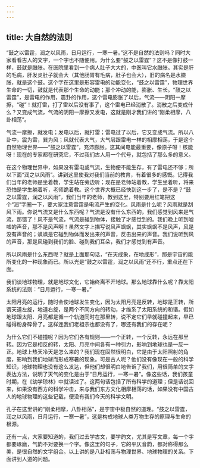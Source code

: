 ```yaml
---
---
---
```

title: 大自然的法则
---




“鼓之以雷霆，润之以风雨，日月运行，一寒一暑。”这不是自然的法则吗？同时大家看看古人的文字，一个字也不随便用。为什么要“鼓之以雷霆”？这不是像打鼓一样，鼓就是臌胀。在医院里看到一个病人肚子大大的，中医叫它水臌胀。其实是肝的毛病，肝发炎肚子就会大（其他肠胃有毛病，肚子也会大），旧的病名是水臌胀，就是这个鼓。这个字在这里是形容雷电的动能变化，“鼓之以雷霆”，物理世界生命的一切，鼓就是代表那个生命的动能；那个冲动的能，膨胀、生长。“鼓之以雷霆”，是雷电的作用，震卦的作用，这个雷电膨胀了以后，气流——阴阳一摩擦，“碰”！就打雷，打了雷以后没有事了，这个雷电已经消散了。消散之后变成什么？又变成气流，气流的阴阳一摩擦又发电，这就是刚才我们讲的“刚柔相摩，八卦相荡”。

气流一摩擦，就发电；发电以后，就打雷；雷电过了以后，它又变成气流。所以八卦中，震为雷，巽为风；风就代表大气，大气层跟雷电一样的相摩相荡，于是这个自然物理世界——“鼓之以雷霆”，充沛膨胀。这其间电能最重要，像原子呀！核能呀！现在的专家都在研究它，不过我们古人用一个代号，就包括了那么多的意义。

在这个物理世界中，如果没有雷电或气流，生物便不能生存，有了雷电还不够；所以下面“润之以风雨”。讲到这里使我对我们当前的教育，有着很多的感慨。记得我们当年的老师是坐着教，学生站在旁边听；现在是老师站着教，学生坐着听，将来恐怕是学生躺着听，老师跪着教。这个世界大概已经快到这一步了，是不是？“鼓之以雷霆，润之以风雨”，我们当年的老师，教到这里，特别要用红笔把这个“润”字圈一下，要大家注意雷霆是电流产生的变化。风雨是什么呢？风雨就是刮风下雨。你说气流又是什么东西呢？气流是没有什么东西的，我们感觉到风来是气流，那错了！风不是气流，气流是碰到物体，接触了才感觉到的。我们晚上听到嘘嘘的声音，那不是风声啊！虽然文字上描写说风声飒飒，其实飒飒不是风声，风是没有声音的；飒飒是它碰到物体而发出来的声音，反击出来的声音。我们说听到风的声音，那是风碰到我们的脸、碰到我们耳朵，我们才感觉到有声音。

所以风雨是什么东西呢？就是上面那句话，“在天成象，在地成形”，那是宇宙的能所变化的一种现象而已。所以光是“鼓之以雷霆，润之以风雨”还不行，重点还在下面。

我们谈地球物理，就是地球文化，它始终离不开地球。那么地球靠什么呢？靠太阳系统的法则：“日月运行，一寒一暑。”

太阳月亮的运行，随时会使地球发生变化，因为太阳月亮是反转，地球是正转，所谓天道左旋，地道右旋，是两个不同方向的转动，才维系了太阳系统的和谐。假如地球跟太阳、月亮都是循一个轨道同时在那里转，说不定它们早就碰撞起来，早已碰得粉身碎骨了。这样连我们老祖宗也都没有了，哪还有我们的存在呢？

为什么它们不碰撞呢？因为它们各有规则——一个正转，一个反转，永远在那里转。因为它是相反的转，太阳、月亮中间各有一种引力，影响到地球也是一反一正。地球上热天冷天是怎么来的？我们现在固然很明白，它是由于太阳照射的角度，影响到我们地球而形成寒暑的现象。可是古人呢？他们没有像现在一般的科学知识，地球物理也没有这么发达，但他们却很明白地告诉了我们，用很简单的文字表达方法，说明了天气的变化是由于“日月运行，一寒一暑”。像这些话，我们孩童时期，在《幼学琼林》中就读过了。这两句话包括了所有科学的道理；但是话说回来，如果没有西方的科学冲击，来与我们东方文化相摩相荡的话，如果没有中国古人的地球物理的这些记载，便没有我们今天的科学文明。

孔子在这里讲的“刚柔相摩，八卦相荡”，是宇宙中极自然的道理。“鼓之以雷霆，润之以风雨，日月运行，一寒一暑”，这是构成地球人类万物生存的原理与生命的根源。

还有一点，大家要知道的，我们过去学古文，要学韵文，尤其是写文章，每一个字都要琢磨，气韵不对要换一个字。像这里的句子，它的平仄音韵，都对称得那么美，是很自然的文字组合。以上讲的是八卦相荡与物理世界、地球物理的关系。下面讲到人道的问题。